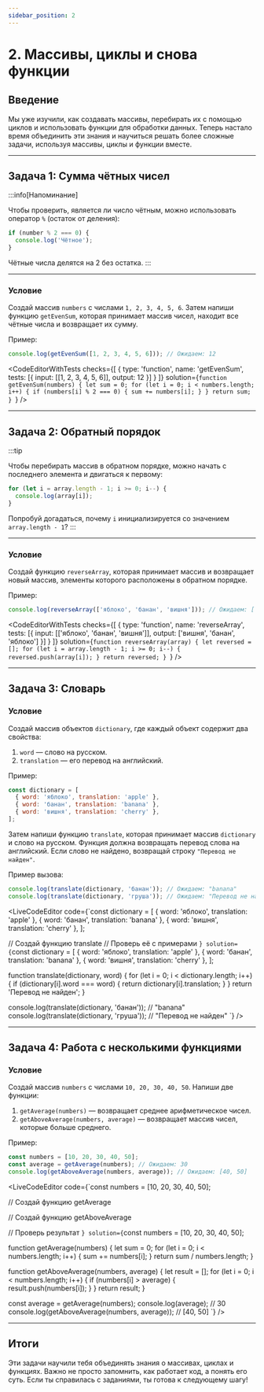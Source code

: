 ```yaml
---
sidebar_position: 2
---
```



# 2. Массивы, циклы и снова функции

## Введение

Мы уже изучили, как создавать массивы, перебирать их с помощью циклов и использовать функции для обработки данных. Теперь настало время объединить эти знания и научиться решать более сложные задачи, используя массивы, циклы и функции вместе.

---

## Задача 1: Сумма чётных чисел

:::info[Напоминание]

Чтобы проверить, является ли число чётным, можно использовать оператор `%` (остаток от деления):
```javascript
if (number % 2 === 0) {
  console.log('Чётное');
}
```
Чётные числа делятся на 2 без остатка.
:::

---

### Условие

Создай массив `numbers` с числами `1, 2, 3, 4, 5, 6`. Затем напиши функцию `getEvenSum`, которая принимает массив чисел, находит все чётные числа и возвращает их сумму.

Пример:
```javascript
console.log(getEvenSum([1, 2, 3, 4, 5, 6])); // Ожидаем: 12
```

<CodeEditorWithTests
    checks={[
        { type: 'function', name: 'getEvenSum', tests: [{ input: [[1, 2, 3, 4, 5, 6]], output: 12 }] }
    ]}
    solution={`function getEvenSum(numbers) {
    let sum = 0;
    for (let i = 0; i < numbers.length; i++) {
        if (numbers[i] % 2 === 0) {
          sum += numbers[i];
        }
    }
    return sum;
}
`}
/>

---

## Задача 2: Обратный порядок

:::tip

Чтобы перебирать массив в обратном порядке, можно начать с последнего элемента и двигаться к первому:
```javascript
for (let i = array.length - 1; i >= 0; i--) {
  console.log(array[i]);
}
```
Попробуй догадаться, почему `i` инициализируется со значением `array.length - 1`?
:::

---

### Условие

Создай функцию `reverseArray`, которая принимает массив и возвращает новый массив, элементы которого расположены в обратном порядке.

Пример:
```javascript
console.log(reverseArray(['яблоко', 'банан', 'вишня'])); // Ожидаем: ['вишня', 'банан', 'яблоко']
```

<CodeEditorWithTests
    checks={[
        { type: 'function', name: 'reverseArray', tests: [{ input: [['яблоко', 'банан', 'вишня']], output: ['вишня', 'банан', 'яблоко'] }] }
    ]}
    solution={`function reverseArray(array) {
    let reversed = [];
    for (let i = array.length - 1; i >= 0; i--) {
        reversed.push(array[i]);
    }
    return reversed;
}
`}
/>

---

## Задача 3: Словарь

### Условие

Создай массив объектов `dictionary`, где каждый объект содержит два свойства:
1. `word` — слово на русском.
2. `translation` — его перевод на английский.

Пример:
```javascript
const dictionary = [
  { word: 'яблоко', translation: 'apple' },
  { word: 'банан', translation: 'banana' },
  { word: 'вишня', translation: 'cherry' },
];
```

Затем напиши функцию `translate`, которая принимает массив `dictionary` и слово на русском. Функция должна возвращать перевод слова на английский. Если слово не найдено, возвращай строку `"Перевод не найден"`.

Пример вызова:
```javascript
console.log(translate(dictionary, 'банан')); // Ожидаем: "banana"
console.log(translate(dictionary, 'груша')); // Ожидаем: "Перевод не найден"
```

<LiveCodeEditor
    code={`const dictionary = [
  { word: 'яблоко', translation: 'apple' },
  { word: 'банан', translation: 'banana' },
  { word: 'вишня', translation: 'cherry' },
];

// Создай функцию translate
// Проверь её с примерами
`}
    solution={`const dictionary = [
    { word: 'яблоко', translation: 'apple' },
    { word: 'банан', translation: 'banana' },
    { word: 'вишня', translation: 'cherry' },
];

function translate(dictionary, word) {
    for (let i = 0; i < dictionary.length; i++) {
        if (dictionary[i].word === word) {
            return dictionary[i].translation;
        }
    }
    return 'Перевод не найден';
}

console.log(translate(dictionary, 'банан')); // "banana"
console.log(translate(dictionary, 'груша')); // "Перевод не найден"
`}
/>

---

## Задача 4: Работа с несколькими функциями

### Условие

Создай массив `numbers` с числами `10, 20, 30, 40, 50`. Напиши две функции:
1. `getAverage(numbers)` — возвращает среднее арифметическое чисел.
2. `getAboveAverage(numbers, average)` — возвращает массив чисел, которые больше среднего.

Пример:
```javascript
const numbers = [10, 20, 30, 40, 50];
const average = getAverage(numbers); // Ожидаем: 30
console.log(getAboveAverage(numbers, average)); // Ожидаем: [40, 50]
```

<LiveCodeEditor
    code={`const numbers = [10, 20, 30, 40, 50];

// Создай функцию getAverage

// Создай функцию getAboveAverage

// Проверь результат
`}
    solution={`const numbers = [10, 20, 30, 40, 50];

function getAverage(numbers) {
    let sum = 0;
    for (let i = 0; i < numbers.length; i++) {
        sum += numbers[i];
    }
    return sum / numbers.length;
}

function getAboveAverage(numbers, average) {
    let result = [];
    for (let i = 0; i < numbers.length; i++) {
        if (numbers[i] > average) {
            result.push(numbers[i]);
        }
    }
    return result;
}

const average = getAverage(numbers);
console.log(average); // 30
console.log(getAboveAverage(numbers, average)); // [40, 50]
`}
/>

---

## Итоги

Эти задачи научили тебя объединять знания о массивах, циклах и функциях. Важно не просто запомнить, как работает код, а понять его суть. Если ты справилась с заданиями, ты готова к следующему шагу!
